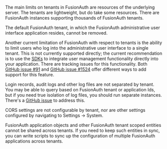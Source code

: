 ---
---

The main limits on tenants in FusionAuth are resources of the underlying server. The tenants are lightweight, but do take some resources. There are FusionAuth instances supporting thousands of FusionAuth tenants.

The default FusionAuth tenant, in which the FusionAuth administrative user interface application resides, cannot be removed.

Another current limitation of FusionAuth with respect to tenants is the ability to limit users who log into the administrative user interface to a single tenant. This is not currently supported directly; the current recommendation is to use the [SDKs](/docs/sdks) to integrate user management functionality directly into your application. There are tracking issues for this functionality. Both [GitHub issue #91](https://github.com/fusionauth/fusionauth-issues/issues/91) and [GitHub issue #1524](https://github.com/fusionauth/fusionauth-issues/issues/1524) offer different ways to add support for this feature.

Login records, audit logs and other log files are not separated by tenant. You may be able to query based on FusionAuth tenant or application Ids, but if you need true isolation of log files, you should run separate instances. There's a [GitHub issue](https://github.com/FusionAuth/fusionauth-issues/issues/922) to address this.

CORS settings are not configurable by tenant, nor are other settings configured by navigating to <Breadcrumb>Settings -> System</Breadcrumb>.

FusionAuth application objects and other FusionAuth tenant scoped entities cannot be shared across tenants. If you need to keep such entities in sync, you can write scripts to sync up the configuration of multiple FusionAuth applications across tenants.

<CrossTenantUserAccess />


